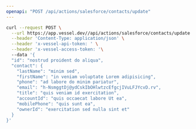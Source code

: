 ```yaml
---
openapi: "POST /api/actions/salesforce/contacts/update"
---
```


<RequestExample>

```bash Request
curl --request POST \
  --url https://app.vessel.dev//api/actions/salesforce/contacts/update \
  --header 'Content-Type: application/json' \
  --header 'x-vessel-api-token: ' \
  --header 'x-vessel-access-token: '\ 
  --data '{
  "id": "nostrud proident do aliqua",
  "contact": {
    "lastName": "minim sed",
    "firstName": "in veniam voluptate Lorem adipisicing",
    "phone": "ad labore do minim pariatur",
    "email": "h-NsmggtDj@ydCskIbOHlwtzcEfgcjIVuLFJYcvD.rv",
    "title": "quis veniam id exercitation",
    "accountId": "quis occaecat labore Ut ea",
    "mobilePhone": "quis sunt ea",
    "ownerId": "exercitation sed nulla sint et"
  }
}'
```

</RequestExample>


      
